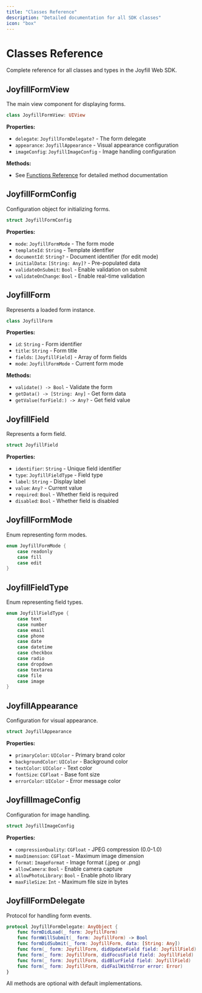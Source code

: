 ```yaml
---
title: "Classes Reference"
description: "Detailed documentation for all SDK classes"
icon: "box"
---
```


# Classes Reference

Complete reference for all classes and types in the Joyfill Web SDK.

## JoyfillFormView

The main view component for displaying forms.

```swift
class JoyfillFormView: UIView
```

**Properties:**
- `delegate`: `JoyfillFormDelegate?` - The form delegate
- `appearance`: `JoyfillAppearance` - Visual appearance configuration
- `imageConfig`: `JoyfillImageConfig` - Image handling configuration

**Methods:**
- See [Functions Reference](/web/api-reference/functions) for detailed method documentation

## JoyfillFormConfig

Configuration object for initializing forms.

```swift
struct JoyfillFormConfig
```

**Properties:**
- `mode`: `JoyfillFormMode` - The form mode
- `templateId`: `String` - Template identifier
- `documentId`: `String?` - Document identifier (for edit mode)
- `initialData`: `[String: Any]?` - Pre-populated data
- `validateOnSubmit`: `Bool` - Enable validation on submit
- `validateOnChange`: `Bool` - Enable real-time validation

## JoyfillForm

Represents a loaded form instance.

```swift
class JoyfillForm
```

**Properties:**
- `id`: `String` - Form identifier
- `title`: `String` - Form title
- `fields`: `[JoyfillField]` - Array of form fields
- `mode`: `JoyfillFormMode` - Current form mode

**Methods:**
- `validate() -> Bool` - Validate the form
- `getData() -> [String: Any]` - Get form data
- `getValue(forField:) -> Any?` - Get field value

## JoyfillField

Represents a form field.

```swift
struct JoyfillField
```

**Properties:**
- `identifier`: `String` - Unique field identifier
- `type`: `JoyfillFieldType` - Field type
- `label`: `String` - Display label
- `value`: `Any?` - Current value
- `required`: `Bool` - Whether field is required
- `disabled`: `Bool` - Whether field is disabled

## JoyfillFormMode

Enum representing form modes.

```swift
enum JoyfillFormMode {
    case readonly
    case fill
    case edit
}
```

## JoyfillFieldType

Enum representing field types.

```swift
enum JoyfillFieldType {
    case text
    case number
    case email
    case phone
    case date
    case datetime
    case checkbox
    case radio
    case dropdown
    case textarea
    case file
    case image
}
```

## JoyfillAppearance

Configuration for visual appearance.

```swift
struct JoyfillAppearance
```

**Properties:**
- `primaryColor`: `UIColor` - Primary brand color
- `backgroundColor`: `UIColor` - Background color
- `textColor`: `UIColor` - Text color
- `fontSize`: `CGFloat` - Base font size
- `errorColor`: `UIColor` - Error message color

## JoyfillImageConfig

Configuration for image handling.

```swift
struct JoyfillImageConfig
```

**Properties:**
- `compressionQuality`: `CGFloat` - JPEG compression (0.0-1.0)
- `maxDimension`: `CGFloat` - Maximum image dimension
- `format`: `ImageFormat` - Image format (.jpeg or .png)
- `allowCamera`: `Bool` - Enable camera capture
- `allowPhotoLibrary`: `Bool` - Enable photo library
- `maxFileSize`: `Int` - Maximum file size in bytes

## JoyfillFormDelegate

Protocol for handling form events.

```swift
protocol JoyfillFormDelegate: AnyObject {
    func formDidLoad(_ form: JoyfillForm)
    func formWillSubmit(_ form: JoyfillForm) -> Bool
    func formDidSubmit(_ form: JoyfillForm, data: [String: Any])
    func form(_ form: JoyfillForm, didUpdateField field: JoyfillField)
    func form(_ form: JoyfillForm, didFocusField field: JoyfillField)
    func form(_ form: JoyfillForm, didBlurField field: JoyfillField)
    func form(_ form: JoyfillForm, didFailWithError error: Error)
}
```

All methods are optional with default implementations.

